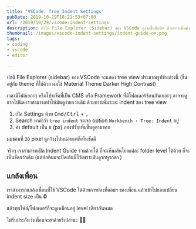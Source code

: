 ```yaml
---
title: "VSCode: Tree Indent Settings"
pubDate: 2019-10-29T10:21:53+07:00
url: /2019/10/29/vscode-indent-settings
description: ทำให้ File Explorer (Sidebar) ของ VSCode ดูง่ายขึ้นอีกนิด ด้วยการเพิ่มค่า indent size หรือจะเอาไว้แกล้งเพื่อนก็ได้ครับ
thumbnail: /images/vscode-indent-settings/indent-guide-on.png
tags:
- coding
- vscode
- editor

---
```


ปกติ File Explorer (sidebar) ของ VSCode จะแสดง tree view ประมาณรูปข้างล่างนี้
(ขึ้นอยู่กับ theme ที่ใช้ด้วย ผมใช้ Material Theme Darker High Contrast)

<Picture
  src="/images/vscode-indent-settings/default.png"
  width="354"
  height="747"
  alt="default tree view ของ vscode"
  caption="Default Tree View ของ VSCode"
/>

เวลามีไฟล์เยอะๆ หรือโปรเจ็คที่เป็น CMS หรือ Framework ที่มีโฟลเดอร์ซ้อนกันเยอะๆ อาจจะดูยากไปนิด
เราสามารถทำให้มันดูง่ายกว่าเดิม ด้วยการเพิ่มระยะ indent ของ tree view

1. เปิด Settings ด้วย <kbd>Cmd/Ctrl</kbd> + <kbd>,</kbd>
2. Search หาคำว่า `tree indent` จะเจอ option `Workbench › Tree: Indent` อยู่
3. ค่า default เป็น `8` (px) ลองปรับเพิ่มขึ้นดูตามชอบ

<Picture
  src="/images/vscode-indent-settings/tree-indent.png"
  width="403"
  height="248"
  alt="เปิด settings หาคำว่า tree indent"
  caption="เปิด Settings ของ VSCode แล้วหาคำว่า tree indent"
/>

ผมชอบที่ `20` pixel ดูกว้างไปหน่อยแต่ก็เห็นชัดดี

<Picture
  width="355"
  height="748"
  src="/images/vscode-indent-settings/indent-adjusted.png"
  alt="หลังจากปรับ indent เป็น 20 แล้ว ดูง่ายสบายตา"
  caption="Tree View หลังจากปรับ indent เป็น 20 แล้ว ดูง่ายสบายตา"
/>

จริงๆ เราสามารถเปิด Indent Guide ร่วมด้วยได้ ก็จะเห็นเส้นโยงแต่ละ folder level ได้ด้วย
ก็จะเห็นชัดกว่าเดิม (แต่ปกติผมจะปิดเส้นนี้ไว้เพราะมันดูรกหูรกตา  )

<Picture
  width="825"
  height="672"
  src="/images/vscode-indent-settings/indent-guide-on.png"
  alt="indent 20 พร้อมกับเปิด indent guide"
  caption="Indent 20 พร้อมกับเปิด indent guide"
/>

## แกล้งเพื่อน

เราสามารถแกล้งเพื่อนที่ใช้ VSCode ได้ด้วยการย่องที่คอมฯ ของเพื่อน แล้วเข้าไปแอบเปลี่ยน indent size เป็น **0**

แล้วทุกไฟล์/โฟลเดอร์ก็จะดูเหมือนอยู่ level เดียวกันหมด

<Picture
  width="350"
  height="468"
  src="/images/vscode-indent-settings/zero-indent.png"
  alt="ปรับ indent เป็น 0"
  caption="ปรับ indent เป็น 0 เพื่อแกล้งเพื่อน"
/>

ไม่รับประกันว่าเพื่อนจะฮาด้วยรึเปล่านะ 🤞🏼
